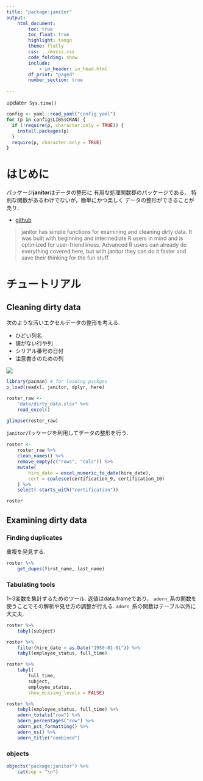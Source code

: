 ```yaml
---
title: "package:janitor"
output:
    html_document:
        toc: true
        toc_float: true
        highlight: tango
        theme: flatly
        css: ../mycss.css
        code_folding: show
        include:
            - in_header: in_head.html
        df_print: "paged"
        number_section: true

---
```

update`r Sys.time()`


```r
config <- yaml::read_yaml("config.yaml")
for (p in config$LIBS$CRAN) {
  if (!require(p, character.only = TRUE)) {
    install.packages(p)
  }
  require(p, character.only = TRUE)
}
```


# はじめに

パッケージ**janitor**はデータの整形に
有用な処理関数郡のパッケージである．
特別な関数があるわけでないが，簡単にかつ楽しく
データの整形ができることが売り．

- [github](https://github.com/sfirke/janitor)


> janitor has simple functions for examining and cleaning dirty data. It was built with beginning and intermediate R users in mind and is optimized for user-friendliness. Advanced R users can already do everything covered here, but with janitor they can do it faster and save their thinking for the fun stuff.



# チュートリアル


## Cleaning dirty data

次のような汚いエクセルデータの整形を考える. 

- ひどい列名
- 値がない行や列
- シリアル番号の日付
- 注意書きのための列

![](fig/dirty-excel.png)

```r
library(pacman) # for loading packges
p_load(readxl, janitor, dplyr, here)

roster_raw <- 
    "data/dirty_data.xlsx" %>% 
    read_excel()

glimpse(roster_raw)
```


`janitor`パッケージを利用してデータの整形を行う.

```r

roster <- 
    roster_raw %>% 
    clean_names() %>% 
    remove_empty(c("rows", "cols")) %>% 
    mutate(
        hire_date = excel_numeric_to_date(hire_date), 
        cert = coalesce(certification_9, certification_10)
    ) %>% 
    select(-starts_with("certification"))

roster
```


## Examining dirty data

### Finding duplicates

重複を発見する. 

```r
roster %>% 
    get_dupes(first_name, last_name)
```


### Tabulating tools

1~3変数を集計するためのツール. 
返値はdata.frameであり， 
`adorn_`系の関数を使うことでその解析や見せ方の調整が行える. 
`adorn_`系の関数はテーブル以外に大丈夫. 


```r
roster %>% 
    tabyl(subject)
```

```r
roster %>% 
    filter(hire_date > as.Date("1950-01-01")) %>% 
    tabyl(employee_status, full_time)
```

```r
roster %>% 
    tabyl(
        full_time, 
        subject,
        employee_status, 
        show_missing_levels = FALSE)
```


```r
roster %>% 
    tabyl(employee_status, full_time) %>% 
    adorn_totals("row") %>% 
    adorn_percentages("row") %>% 
    adorn_pct_formatting() %>% 
    adorn_ns() %>% 
    adorn_title("combined")
```


### objects

```r
objects("package:janitor") %>% 
    cat(sep = "\n")
```





